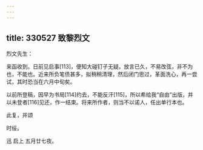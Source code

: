```yaml
---
---
---
```

title: 330527 致黎烈文
---




烈文先生：

来函收到。日前见启事[113]，便知大碰钉子无疑。放言已久，不易改弦，非不为也，不能也。近来所负笔债甚多，拟稍稍清理，然后闭门思过，革面洗心，再一尝试，其时恐当在六月中旬矣。

以前所登稿，因早为书局[114]约去，不能反汗[115]，所以希给我“自由”出版，并以未登者[116]见还，作一结束。将来所作者，则当不以诺人，任出单行本也。

此复，并颂

时绥。

迅 启上 五月廿七夜。